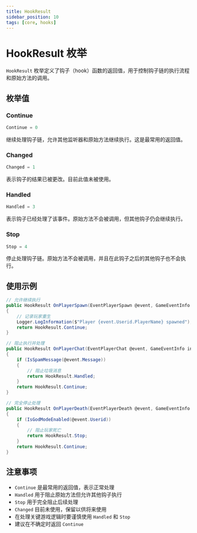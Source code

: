 ```yaml
---
title: HookResult
sidebar_position: 10
tags: [core, hooks]
---
```


# HookResult 枚举

`HookResult` 枚举定义了钩子（hook）函数的返回值，用于控制钩子链的执行流程和原始方法的调用。

## 枚举值

### Continue
```csharp
Continue = 0
```

继续处理钩子链，允许其他监听器和原始方法继续执行。这是最常用的返回值。

### Changed
```csharp
Changed = 1
```

表示钩子的结果已被更改。目前此值未被使用。

### Handled
```csharp
Handled = 3
```

表示钩子已经处理了该事件。原始方法不会被调用，但其他钩子仍会继续执行。

### Stop
```csharp
Stop = 4
```

停止处理钩子链。原始方法不会被调用，并且在此钩子之后的其他钩子也不会执行。

## 使用示例

```csharp
// 允许继续执行
public HookResult OnPlayerSpawn(EventPlayerSpawn @event, GameEventInfo info)
{
    // 记录玩家重生
    Logger.LogInformation($"Player {event.Userid.PlayerName} spawned");
    return HookResult.Continue;
}

// 阻止执行并处理
public HookResult OnPlayerChat(EventPlayerChat @event, GameEventInfo info)
{
    if (IsSpamMessage(@event.Message))
    {
        // 阻止垃圾消息
        return HookResult.Handled;
    }
    return HookResult.Continue;
}

// 完全停止处理
public HookResult OnPlayerDeath(EventPlayerDeath @event, GameEventInfo info)
{
    if (IsGodModeEnabled(@event.Userid))
    {
        // 阻止玩家死亡
        return HookResult.Stop;
    }
    return HookResult.Continue;
}
```

## 注意事项

- `Continue` 是最常用的返回值，表示正常处理
- `Handled` 用于阻止原始方法但允许其他钩子执行
- `Stop` 用于完全阻止后续处理
- `Changed` 目前未使用，保留以供将来使用
- 在处理关键游戏逻辑时要谨慎使用 `Handled` 和 `Stop`
- 建议在不确定时返回 `Continue`

